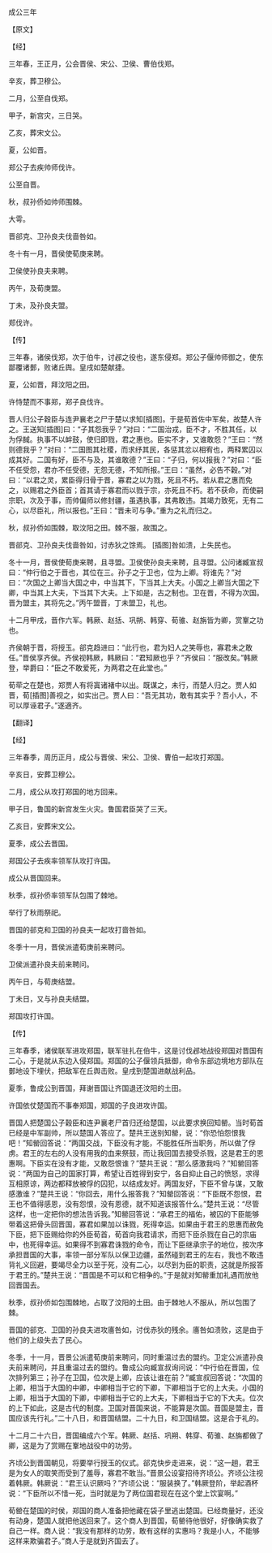 

成公三年

【原文】

【经】

三年春，王正月，公会晋侯、宋公、卫侯、曹伯伐郑。

辛亥，葬卫穆公。

二月，公至自伐郑。

甲子，新宫灾，三日哭。

乙亥，葬宋文公。

夏，公如晋。

郑公子去疾帅师伐许。

公至自晋。

秋，叔孙侨如帅师围棘。

大雩。

晋郤克、卫孙良夫伐啬咎如。

冬十有一月，晋侯使荀庚来聘。

卫侯使孙良夫来聘。

丙午，及荀庚盟。

丁未，及孙良夫盟。

郑伐许。

【传】

三年春，诸侯伐郑，次于伯牛，讨邲之役也，遂东侵郑。郑公子偃帅师御之，使东鄙覆诸鄤，败诸丘舆。皇戌如楚献捷。

夏，公如晋，拜汶阳之田。

许恃楚而不事郑，郑子良伐许。

晋人归公子穀臣与连尹襄老之尸于楚以求知[插图]。于是荀首佐中军矣，故楚人许之。王送知[插图]曰：“子其怨我乎？”对曰：“二国治戎，臣不才，不胜其任，以为俘馘。执事不以衅鼓，使归即戮，君之惠也。臣实不才，又谁敢怨？”王曰：“然则德我乎？”对曰：“二国图其社稷，而求纾其民，各惩其忿以相宥也，两释累囚以成其好。二国有好，臣不与及，其谁敢德？”王曰：“子归，何以报我？”对曰：“臣不任受怨，君亦不任受德，无怨无德，不知所报。”王曰：“虽然，必告不穀。”对曰：“以君之灵，累臣得归骨于晋，寡君之以为戮，死且不朽。若从君之惠而免之，以赐君之外臣首；首其请于寡君而以戮于宗，亦死且不朽。若不获命，而使嗣宗职，次及于事，而帅偏师以修封疆，虽遇执事，其弗敢违。其竭力致死，无有二心，以尽臣礼，所以报也。”王曰：“晋未可与争。”重为之礼而归之。

秋，叔孙侨如围棘，取汶阳之田。棘不服，故围之。

晋郤克、卫孙良夫伐啬咎如，讨赤狄之馀焉。 [插图]咎如溃，上失民也。

冬十一月，晋侯使荀庚来聘，且寻盟。卫侯使孙良夫来聘，且寻盟。公问诸臧宣叔曰：“仲行伯之于晋也，其位在三。孙子之于卫也，位为上卿。将谁先？”对曰：“次国之上卿当大国之中，中当其下，下当其上大夫。小国之上卿当大国之下卿，中当其上大夫，下当其下大夫。上下如是，古之制也。卫在晋，不得为次国。晋为盟主，其将先之。”丙午盟晋，丁未盟卫，礼也。

十二月甲戌，晋作六军。韩厥、赵括、巩朔、韩穿、荀骓、赵旃皆为卿，赏鞌之功也。

齐侯朝于晋，将授玉。郤克趋进曰：“此行也，君为妇人之笑辱也，寡君未之敢任。”晋侯享齐侯。齐侯视韩厥，韩厥曰：“君知厥也乎？”齐侯曰：“服改矣。”韩厥登，举爵曰：“臣之不敢爱死，为两君之在此堂也。”

荀荦之在楚也，郑贾人有将寘诸褚中以出。既谋之，未行，而楚人归之。贾人如晋，荀[插图]善视之，如实出己。贾人曰：“吾无其功，敢有其实乎？吾小人，不可以厚诬君子。”遂適齐。

【翻译】

【经】

三年春季，周历正月，成公与晋侯、宋公、卫侯、曹伯一起攻打郑国。

辛亥日，安葬卫穆公。

二月，成公从攻打郑国的地方回来。

甲子日，鲁国的新宫发生火灾。鲁国君臣哭了三天。

乙亥日，安葬宋文公。

夏季，成公去晋国。

郑国公子去疾率领军队攻打许国。

成公从晋国回来。

秋季，叔孙侨率领军队包围了棘地。

举行了秋雨祭祀。

晋国的郤克和卫国的孙良夫一起攻打啬咎如。

冬季十一月，晋侯派遣荀庚前来聘问。

卫侯派遣孙良夫前来聘问。

丙午日，与荀庚结盟。

丁未日，又与孙良夫结盟。

郑国攻打许国。

【传】

三年春季，诸侯联军进攻郑国，联军驻扎在伯牛，这是讨伐邲地战役郑国对晋国有二心，于是就从东边入侵郑国。郑国的公子偃领兵抵御，命令东部边境地方部队在鄤地设下埋伏，把敌军在丘舆击败。皇戌到楚国进献战利品。

夏季，鲁成公到晋国，拜谢晋国让齐国退还汶阳的土田。

许国依仗楚国而不事奉郑国，郑国的子良进攻许国。

晋国人把楚国公子穀臣和连尹襄老尸首归还给楚国，以此要求换回知罃。当时荀首已经是中军副帅，所以楚国人答应了。楚共王送别知罃，说：“你恐怕怨恨我吧！”知罃回答说：“两国交战，下臣没有才能，不能胜任所当职务，所以做了俘虏。君王的左右的人没有用我的血来祭鼓，而让我回国去接受杀戮，这是君王的恩惠啊。下臣实在没有才能，又敢怨恨谁？”楚共王说：“那么感激我吗？”知罃回答说：“两国为自己的国家打算，希望让百姓得到安宁，各自抑止自己的愤怒，求得互相原谅，两边都释放被俘的囚犯，以结成友好。两国友好，下臣不曾与谋，又敢感激谁？”楚共王说：“你回去，用什么报答我？”知罃回答说：“下臣既不怨恨，君王也不值得感恩，没有怨恨，没有恩德，就不知道该报答什么。”楚共王说：“尽管这样，也一定把你的想法告诉我。”知罃回答说：“承君王的福佑，被囚的下臣能够带着这把骨头回晋国，寡君如果加以诛戮，死得幸运。如果由于君王的恩惠而赦免下臣，把下臣赐给你的外臣荀首，荀首向我君请求，而把下臣杀戮在自己的宗庙中，也死得幸运。如果得不到寡君诛戮的命令，而让下臣继承宗子的地位，按次序承担晋国的大事，率领一部分军队以保卫边疆，虽然碰到君王的左右，我也不敢违背礼义回避，要竭尽全力以至于死，没有二心，以尽到为臣的职责，这就是所报答于君王的。”楚共王说：“晋国是不可以和它相争的。”于是就对知罃重加礼遇而放他回晋国去。

秋季，叔孙侨如包围棘地，占取了汶阳的土田。由于棘地人不服从，所以包围了棘。

晋国的郤克、卫国的孙良夫进攻廧咎如，讨伐赤狄的残余。廧咎如溃败，这是由于他们的上级失去了民心。

冬季，十一月，晋景公派遣荀庚前来聘问，同时重温过去的盟约。卫定公派遣孙良夫前来聘问，并且重温过去的盟约。鲁成公向臧宣叔询问说：“中行伯在晋国，位次排列第三；孙子在卫国，位次是上卿，应该让谁在前？”臧宣叔回答说：“次国的上卿，相当于大国的中卿，中卿相当于它的下卿，下卿相当于它的上大夫。小国的上卿，相当于大国的下卿，中卿相当于它的上大夫，下卿相当于它的下大夫。位次的上下如此，这是古代的制度。卫国对晋国来说，不能算是次国。晋国是盟主，晋国应该先行礼。”二十八日，和晋国结盟。二十九日，和卫国结盟。这是合于礼的。

十二月二十六日，晋国编成六个军。韩厥、赵括、巩朔、韩穿、荀骓、赵旃都做了卿，这是为了赏赐在鞌地战役中的功劳。

齐顷公到晋国朝见，将要举行授玉的仪式。郤克快步走进来，说：“这一趟，君王是为女人的取笑而受到了羞辱，寡君不敢当。”晋景公设宴招待齐顷公。齐顷公注视着韩厥。韩厥说：“君王认识厥吗？”齐顷公说：“服装换了。”韩厥登阶，举起酒杯说：“下臣所以不惜一死，当时就是为了两位国君现在在这个堂上饮宴啊。”

荀罃在楚国的时侯，郑国的商人准备把他藏在袋子里逃出楚国。已经商量好，还没有动身，楚国人就把他送回来了。这个商人到晋国，荀罃待他很好，好像确实救了自己一样。商人说：“我没有那样的功劳，敢有这样的实惠吗？我是小人，不能够这样来欺骗君子。”商人于是就到齐国去了。

